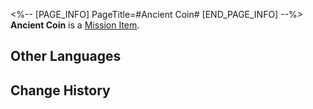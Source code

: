 <%-- [PAGE_INFO]
PageTitle=#Ancient Coin#
[END_PAGE_INFO] --%>
{{Item Infobox
|id          = 140004
|image       = Item Ancient Coin.png
|type        = Mission Item
|invCategory = Missions
|rarity      = 3
|effect      = 
|description = An old coin from a time when metal was still a plentiful resource in Belobog.
|source1     = [[Found in destructible objects in Jarilo-VI]]
}}
'''Ancient Coin''' is a [[Mission Item]].

==Other Languages==
{{Other Languages
|en   = Ancient Coin
|zhs  = 古老的钱币
|zht  = 古老的錢幣
|ja   = 古いコイン
|ko   = 오래된 동전
|es   = Monedas antiguas
|fr   = Ancienne pièce
|ru   = Древние монеты
|th   = เหรียญโบราณ
|vi   = Đồng Xu Cổ Đại
|de   = Uralte Münze
|id   = Koin Kuno
|pt   = Moeda Antiga
}}

==Change History==
{{Change History|2.0}}